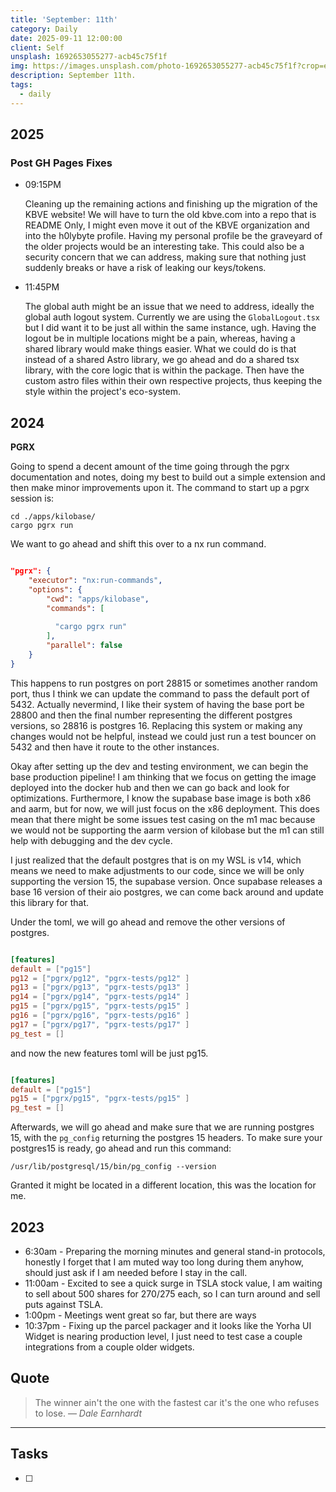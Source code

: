 ```yaml
---
title: 'September: 11th'
category: Daily
date: 2025-09-11 12:00:00
client: Self
unsplash: 1692653055277-acb45c75f1f
img: https://images.unsplash.com/photo-1692653055277-acb45c75f1f?crop=entropy&cs=srgb&fm=jpg&ixid=MnwzNjM5Nzd8MHwxfHJhbmRvbXx8fHx8fHx8fDE2ODE3NDg2ODY&ixlib=rb-4.0.3&q=85
description: September 11th. 
tags:
  - daily
---
```



## 2025 

### Post GH Pages Fixes

-   09:15PM

    Cleaning up the remaining actions and finishing up the migration of the KBVE website!
    We will have to turn the old kbve.com into a repo that is README Only, I might even move it out of the KBVE organization and into the h0lybyte profile.
    Having my personal profile be the graveyard of the older projects would be an interesting take.
    This could also be a security concern that we can address, making sure that nothing just suddenly breaks or have a risk of leaking our keys/tokens.

-   11:45PM 

    The global auth might be an issue that we need to address, ideally the global auth logout system. 
    Currently we are using the `GlobalLogout.tsx` but I did want it to be just all within the same instance, ugh.
    Having the logout be in multiple locations might be a pain, whereas, having a shared library would make things easier.
    What we could do is that instead of a shared Astro library, we go ahead and do a shared tsx library, with the core logic that is within the package.
    Then have the custom astro files within their own respective projects, thus keeping the style within the project's eco-system.


## 2024

**PGRX**

Going to spend a decent amount of the time going through the pgrx documentation and notes, doing my best to build out a simple extension and then make minor improvements upon it.
The command to start up a pgrx session is:

```shell
cd ./apps/kilobase/
cargo pgrx run
```

We want to go ahead and shift this over to a nx run command.

```json

"pgrx": {
    "executor": "nx:run-commands",
    "options": {
        "cwd": "apps/kilobase",
        "commands": [
          
          "cargo pgrx run"
        ],
        "parallel": false
    }
}

```

This happens to run postgres on port 28815 or sometimes another random port, thus I think we can update the command to pass the default port of 5432.
Actually nevermind, I like their system of having the base port be 28800 and then the final number representing the different postgres versions, so 28816 is postgres 16.
Replacing this system or making any changes would not be helpful, instead we could just run a test bouncer on 5432 and then have it route to the other instances.

Okay after setting up the dev and testing environment, we can begin the base production pipeline!
I am thinking that we focus on getting the image deployed into the docker hub and then we can go back and look for optimizations.
Furthermore, I know the supabase base image is both x86 and aarm, but for now, we will just focus on the x86 deployment.
This does mean that there might be some issues test casing on the m1 mac because we would not be supporting the aarm version of kilobase but the m1 can still help with debugging and the dev cycle.

I just realized that the default postgres that is on my WSL is v14, which means we need to make adjustments to our code, since we will be only supporting the version 15, the supabase version.
Once supabase releases a base 16 version of their aio postgres, we can come back around and update this library for that.

Under the toml, we will go ahead and remove the other versions of postgres.

```toml

[features]
default = ["pg15"]
pg12 = ["pgrx/pg12", "pgrx-tests/pg12" ]
pg13 = ["pgrx/pg13", "pgrx-tests/pg13" ]
pg14 = ["pgrx/pg14", "pgrx-tests/pg14" ]
pg15 = ["pgrx/pg15", "pgrx-tests/pg15" ]
pg16 = ["pgrx/pg16", "pgrx-tests/pg16" ]
pg17 = ["pgrx/pg17", "pgrx-tests/pg17" ]
pg_test = []

```

and now the new features toml will be just pg15.

```toml

[features]
default = ["pg15"]
pg15 = ["pgrx/pg15", "pgrx-tests/pg15" ]
pg_test = []

```

Afterwards, we will go ahead and make sure that we are running postgres 15, with the `pg_config` returning the postgres 15 headers.
To make sure your postgres15 is ready, go ahead and run this command:

```shell
/usr/lib/postgresql/15/bin/pg_config --version
```

Granted it might be located in a different location, this was the location for me.

<Adsense />

## 2023
- 6:30am - Preparing the morning minutes and general stand-in protocols, honestly I forget that I am muted way too long during them anyhow, should just ask if I am needed before I stay in the call. 
- 11:00am - Excited to see a quick surge in TSLA stock value, I am waiting to sell about 500 shares for $270/$275 each, so I can turn around and sell puts against TSLA.
- 1:00pm - Meetings went great so far, but there are ways 
- 10:37pm - Fixing up the parcel packager and it looks like the Yorha UI Widget is nearing production level, I just need to test case a couple integrations from a couple older widgets.

## Quote

> The winner ain't the one with the fastest car it's the one who refuses to lose.
> — <cite>Dale Earnhardt</cite>

---

## Tasks

- [ ]